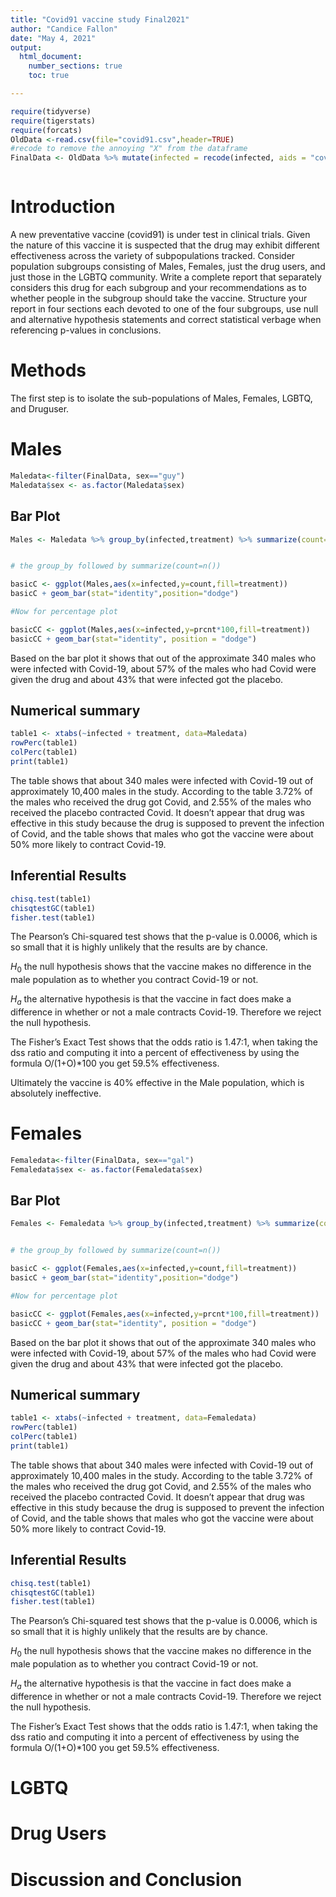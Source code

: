 ```yaml
---
title: "Covid91 vaccine study Final2021"
author: "Candice Fallon"
date: "May 4, 2021"
output: 
  html_document:
    number_sections: true
    toc: true

---
```


```r
require(tidyverse)
require(tigerstats)
require(forcats)
OldData <-read.csv(file="covid91.csv",header=TRUE)
#recode to remove the annoying "X" from the dataframe
FinalData <- OldData %>% mutate(infected = recode(infected, aids = "covid", none = "OK" )) %>% select(-one_of("X"))
```
```r

```


# Introduction

A new  preventative vaccine (covid91) is under test in clinical trials. Given the nature of this vaccine it is suspected that the drug may exhibit different effectiveness across the variety of subpopulations tracked. Consider population subgroups consisting of Males, Females, just the drug users, and just those in the LGBTQ community. Write a complete report that separately considers this drug for each subgroup and your recommendations as to whether people in the subgroup should take the vaccine. Structure your report in four sections each devoted to one of the four subgroups, use null and alternative hypothesis statements and correct statistical verbage when referencing p-values in conclusions.

# Methods

The first step is to isolate the sub-populations of Males, Females, LGBTQ, and Druguser.

# Males

```r
Maledata<-filter(FinalData, sex=="guy")
Maledata$sex <- as.factor(Maledata$sex)
```

## Bar Plot

```r
Males <- Maledata %>% group_by(infected,treatment) %>% summarize(count=n()) %>% mutate(prcnt=count/sum(count))


# the group_by followed by summarize(count=n())

basicC <- ggplot(Males,aes(x=infected,y=count,fill=treatment))
basicC + geom_bar(stat="identity",position="dodge")

#Now for percentage plot

basicCC <- ggplot(Males,aes(x=infected,y=prcnt*100,fill=treatment)) 
basicCC + geom_bar(stat="identity", position = "dodge")
```

Based on the bar plot it shows that out of the approximate 340 males who were infected with Covid-19, about 57% of the males who had Covid were given the drug and about 43% that were infected got the placebo.

## Numerical summary

```r
table1 <- xtabs(~infected + treatment, data=Maledata)
rowPerc(table1)
colPerc(table1)
print(table1)
```

The table shows that about 340 males were infected with Covid-19 out of approximately 10,400 males in the study. According to the table 3.72% of the males who received the drug got Covid, and 2.55% of the males who received the placebo contracted Covid. It doesn't appear that drug was effective in this study because the drug is supposed to prevent the infection of Covid, and the table shows that males who got the vaccine were about 50% more likely to contract Covid-19.


## Inferential Results

```r
chisq.test(table1)
chisqtestGC(table1)
fisher.test(table1)
```

The Pearson's Chi-squared test shows that the p-value is 0.0006, which is so small that it is highly unlikely that the results are by chance. 

$H_0$ the null hypothesis shows that the vaccine makes no difference in the male population as to whether you contract Covid-19 or not.

$H_a$ the alternative hypothesis is that the vaccine in fact does make a difference in whether or not a male contracts Covid-19. Therefore we reject the null hypothesis.

The Fisher's Exact Test shows that the odds ratio is 1.47:1, when taking the dss ratio and computing it into a percent of effectiveness by using the formula O/(1+O)*100 you get 59.5% effectiveness.

Ultimately the vaccine is 40% effective in the Male population, which is absolutely ineffective.

# Females

```r
Femaledata<-filter(FinalData, sex=="gal")
Femaledata$sex <- as.factor(Femaledata$sex)
```

## Bar Plot

```r
Females <- Femaledata %>% group_by(infected,treatment) %>% summarize(count=n()) %>% mutate(prcnt=count/sum(count))


# the group_by followed by summarize(count=n())

basicC <- ggplot(Females,aes(x=infected,y=count,fill=treatment))
basicC + geom_bar(stat="identity",position="dodge")

#Now for percentage plot

basicCC <- ggplot(Females,aes(x=infected,y=prcnt*100,fill=treatment)) 
basicCC + geom_bar(stat="identity", position = "dodge")
```

Based on the bar plot it shows that out of the approximate 340 males who were infected with Covid-19, about 57% of the males who had Covid were given the drug and about 43% that were infected got the placebo.

## Numerical summary

```r
table1 <- xtabs(~infected + treatment, data=Femaledata)
rowPerc(table1)
colPerc(table1)
print(table1)
```

The table shows that about 340 males were infected with Covid-19 out of approximately 10,400 males in the study. According to the table 3.72% of the males who received the drug got Covid, and 2.55% of the males who received the placebo contracted Covid. It doesn't appear that drug was effective in this study because the drug is supposed to prevent the infection of Covid, and the table shows that males who got the vaccine were about 50% more likely to contract Covid-19.


## Inferential Results

```r
chisq.test(table1)
chisqtestGC(table1)
fisher.test(table1)
```

The Pearson's Chi-squared test shows that the p-value is 0.0006, which is so small that it is highly unlikely that the results are by chance. 

$H_0$ the null hypothesis shows that the vaccine makes no difference in the male population as to whether you contract Covid-19 or not.

$H_a$ the alternative hypothesis is that the vaccine in fact does make a difference in whether or not a male contracts Covid-19. Therefore we reject the null hypothesis.

The Fisher's Exact Test shows that the odds ratio is 1.47:1, when taking the dss ratio and computing it into a percent of effectiveness by using the formula O/(1+O)*100 you get 59.5% effectiveness.


# LGBTQ

# Drug Users

# Discussion and Conclusion
